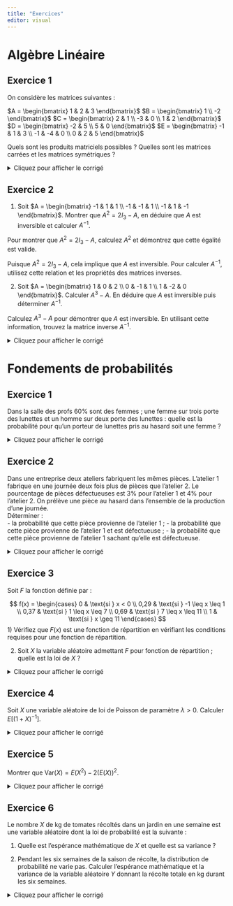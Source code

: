 ```yaml
---
title: "Exercices"
editor: visual
---
```


# Algèbre Linéaire

## Exercice 1

On considère les matrices suivantes :

$A = \begin{bmatrix} 1 & 2 & 3 \end{bmatrix}$ $B = \begin{bmatrix} 1 \\ -2 \end{bmatrix}$ $C = \begin{bmatrix} 2 & 1 \\ -3 & 0 \\ 1 & 2 \end{bmatrix}$ $D = \begin{bmatrix} -2 & 5 \\ 5 & 0 \end{bmatrix}$ $E = \begin{bmatrix} -1 & 1 & 3 \\ -1 & -4 & 0 \\ 0 & 2 & 5 \end{bmatrix}$

Quels sont les produits matriciels possibles ? Quelles sont les matrices carrées et les matrices symétriques ?

<details>

<summary>Cliquez pour afficher le corrigé</summary>

Les produits matriciels possibles sont : $AC$, $AE$, $BD$, $CD$, $DC$. La matrice carrée est $E$, $C$ et $D$ sont des matrices symétriques.

</details>

## Exercice 2

1)  Soit $A = \begin{bmatrix} -1 & 1 & 1 \\ -1 & -1 & 1 \\ -1 & 1 & -1 \end{bmatrix}$. Montrer que $A^2 = 2I_3 - A$, en déduire que $A$ est inversible et calculer $A^{-1}$.

Pour montrer que $A^2 = 2I_3 - A$, calculez $A^2$ et démontrez que cette égalité est valide.

Puisque $A^2 = 2I_3 - A$, cela implique que $A$ est inversible. Pour calculer $A^{-1}$, utilisez cette relation et les propriétés des matrices inverses.

2)  Soit $A = \begin{bmatrix} 1 & 0 & 2 \\ 0 & -1 & 1 \\ 1 & -2 & 0 \end{bmatrix}$. Calculer $A^3 - A$. En déduire que $A$ est inversible puis déterminer $A^{-1}$.

Calculez $A^3 - A$ pour démontrer que $A$ est inversible. En utilisant cette information, trouvez la matrice inverse $A^{-1}$.

<details>

<summary>Cliquez pour afficher le corrigé</summary>

Le calcul ne pose pas de problèmes. Il mène à: $\frac{{A^2 + A^2}}{2} = I_3 \implies A \cdot \left( \frac{{A + I_3}}{2} \right) = \left( \frac{{A + I_3}}{2} \right) \cdot A = I_3$\
A est inversible, et son inverse est : $A^{-1} = \frac{{A + I_3}}{2}$ Un calcul donne : $A^3 - A = 4 \cdot I_3$.\
Donc $A \cdot \frac{{A^2 - I_3}}{4} = I_3$, ainsi $A$ est inversible et $A^{-1} = \frac{1}{4} \cdot (A^2 - I_3) = \frac{1}{4} \cdot \begin{bmatrix} 2 & -4 & 2 \\ 1 & -2 & -1 \\ 1 & 2 & -1 \end{bmatrix}$

</details>

# Fondements de probabilités

## Exercice 1

Dans la salle des profs 60% sont des femmes ; une femme sur trois porte des lunettes et un homme sur deux porte des lunettes : quelle est la probabilité pour qu'un porteur de lunettes pris au hasard soit une femme ?

<details>

<summary>Cliquez pour afficher le corrigé</summary>

Notons les différents événements : $Fe$ : « être femme », $Lu$ : « porter des lunettes », $H$ : « être homme ».

Alors, on a $P(Fe) = 0.6$, $P(Lu|Fe) = \frac{1}{3}$ ; il s'agit de la probabilité conditionnelle de « porter des lunettes » sachant que la personne est une femme.

De même, on a $P(Lu|H) = 0.5$.

On cherche la probabilité conditionnelle $P(Fe|Lu)$.

D'après la formule des probabilités totales, on a : $P(Fe|Lu) \cdot P(Lu) = P(Lu|Fe) \cdot P(Fe)$ avec $P(Lu) = P(Lu|Fe) \cdot P(Fe) + P(Lu|H) \cdot P(H)$.

Application numérique : $P(Lu) = 0.4$, donc $P(Fe|Lu) = \frac{P(Lu|Fe) \cdot P(Fe) \cdot P(Lu)}{P(Lu)} = 0.5$.

</details>

## Exercice 2

Dans une entreprise deux ateliers fabriquent les mêmes pièces. L'atelier 1 fabrique en une journée deux fois plus de pièces que l'atelier 2. Le pourcentage de pièces défectueuses est 3% pour l'atelier 1 et 4% pour l'atelier 2. On prélève une pièce au hasard dans l'ensemble de la production d'une journée.\
Déterminer :\
- la probabilité que cette pièce provienne de l'atelier 1 ; - la probabilité que cette pièce provienne de l'atelier 1 et est défectueuse ; - la probabilité que cette pièce provienne de l'atelier 1 sachant qu'elle est défectueuse.

<details>

<summary>Cliquez pour afficher le corrigé</summary>

Notons $A$ l'événement "la pièce provient de l'atelier 1", $B$ l'événement "la pièce provient de l'atelier 2" et $D$ l'événement "la pièce est défectueuse".

L'énoncé nous dit que les $\frac{2}{3}$ des pièces produites proviennent de l'atelier 1. Donc $P(A)=\frac{2}{3}$.

On cherche $P(A \cap D) = P_A(D) \cdot P(A) = 0.03 \times 2/3 = 0.02$. De même, on démontre que $P(B \cap D) = 0.175$ et donc que $P(D) = P(A \cap D) + P(B \cap D) = 0.15$.

Ainsi, on a $P_D(A) = \frac{P(A \cap D)}{P(D)} = 0.133$

</details>

## Exercice 3

Soit $F$ la fonction définie par :

$$
f(x) = \begin{cases} 
0 & \text{si } x < 0 \\
0,29 & \text{si } -1 \leq x \leq 1 \\
0,37 & \text{si } 1 \leq x \leq 7 \\
0,69 & \text{si } 7 \leq x \leq 11 \\
1 & \text{si } x \geq 11 
\end{cases}
$$ 1) Vérifiez que $F(x)$ est une fonction de répartition en vérifiant les conditions requises pour une fonction de répartition.

2)  Soit $X$ la variable aléatoire admettant $F$ pour fonction de répartition ; quelle est la loi de $X$ ?

<details>

<summary>Cliquez pour afficher le corrigé</summary>

1)  $F$ est croissante, de limite nulle en $-\infty$, de limite égale à $1$ en $+\infty$ et continue à droite ; il s'agit donc bien d'une fonction de répartition.

2)  

$$
\begin{array}{|c|c|}
\hline
x \in X(\Omega) & P(X = x) \\
\hline
-1 & 0.29 \\
1 & 0.08 \\
7 & 0.32 \\
11 & 0.31 \\
\hline
\end{array}
$$

</details>

## Exercice 4

Soit $X$ une variable aléatoire de loi de Poisson de paramètre $\lambda > 0$. Calculer $E[(1 + X)^{-1}]$.

<details>

<summary>Cliquez pour afficher le corrigé</summary>

$E((1+X)^{-1}) = \sum_{k=0}^{\infty} \frac{1}{1+k} \cdot e^{-\lambda} \cdot \frac{\lambda^k}{k!} = e^{-\lambda} \sum_{k=0}^{\infty} \frac{\lambda^{k+1}}{(k+1)!} = e^{-\lambda} \left(\sum_{k=0}^{\infty} \frac{\lambda^k}{k!} - 1\right) = e^{-\lambda} (e^{\lambda} - 1) = \frac{1 - e^{-\lambda}}{\lambda}$

</details>

## Exercice 5

Montrer que $\text{Var}(X) = E(X^2) - 2(E(X))^2$.

<details>

<summary>Cliquez pour afficher le corrigé</summary>

\$ \text{Var}(X) = E\[(X-E(X))\^2\] = E(X\^2 - 2 E(X)X + (E(X))\^2) = E(X\^2) - 2 E(X)E(X) + (E(X))\^2 = E(X\^2) - 2(E(X))\^2 \$

</details>

## Exercice 6

Le nombre $X$ de kg de tomates récoltés dans un jardin en une semaine est une variable aléatoire dont la loi de probabilité est la suivante :

1)  Quelle est l'espérance mathématique de $X$ et quelle est sa variance ?

2)  Pendant les six semaines de la saison de récolte, la distribution de probabilité ne varie pas. Calculer l'espérance mathématique et la variance de la variable aléatoire $Y$ donnant la récolte totale en kg durant les six semaines.

<details>

<summary>Cliquez pour afficher le corrigé</summary>

1)  $E(X) = 0 \times 0.1 + 1 \times 0.5 + 2 \times 0.3 + 3 \times 0.1 = 1.4$; $E(X^2) = 0^2 \times 0.1 + 1^2 \times 0.5 + 2^2 \times 0.3 + 3^2 \times 0.1 = 2.6$ donc $Var(X) = E(X^2) - (E(X))^2 = 0.64$

2)  $Y$ étant la somme de 6 variables aléatoires i.i.d., on a : $E(Y) = 6E(X) = 8.4$ et $Var(Y) = 6$ et $Var(X) = 3.84$

</details>
